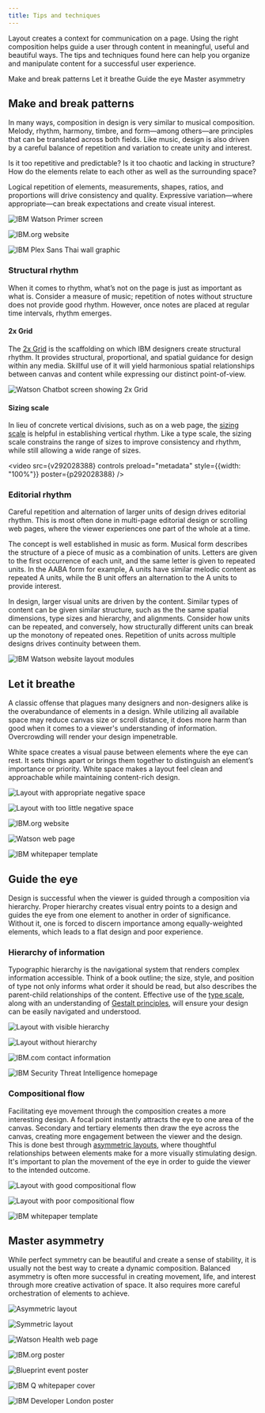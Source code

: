 ```yaml
---
title: Tips and techniques
---
```



<PageDescription>

Layout creates a context for communication on a page. Using the right
composition helps guide a user through content in meaningful, useful and
beautiful ways. The tips and techniques found here can help you organize and
manipulate content for a successful user experience.

</PageDescription>

<AnchorLinks>
  <AnchorLink>Make and break patterns</AnchorLink>
  <AnchorLink>Let it breathe</AnchorLink>
  <AnchorLink>Guide the eye</AnchorLink>
  <AnchorLink>Master asymmetry</AnchorLink>
</AnchorLinks>

## Make and break patterns

In many ways, composition in design is very similar to musical composition.
Melody, rhythm, harmony, timbre, and form—among others—are principles that can
be translated across both fields. Like music, design is also driven by a careful
balance of repetition and variation to create unity and interest.

Is it too repetitive and predictable? Is it too chaotic and lacking in
structure? How do the elements relate to each other as well as the surrounding
space?

Logical repetition of elements, measurements, shapes, ratios, and proportions
will drive consistency and quality. Expressive variation—where appropriate—can
break expectations and create visual interest.

![IBM Watson Primer screen](/images/Watson_Primer_04.jpg)

<Row className="mock-gallery">
<Column colMd={5} colLg={8}>

![IBM.org website](/images/IBMorgRepetition_v4.png)

</Column>
<Column colMd={3} colLg={4}>

![IBM Plex Sans Thai wall graphic](/images/PlexThaiWall_RGB-03.svg)

</Column>
</Row>

### Structural rhythm

When it comes to rhythm, what’s not on the page is just as important as what is.
Consider a measure of music; repetition of notes without structure does not
provide good rhythm. However, once notes are placed at regular time intervals,
rhythm emerges.

#### 2x Grid

The [2x Grid](/2x-grid) is the scaffolding on which IBM designers
create structural rhythm. It provides structural, proportional, and spatial
guidance for design within any media. Skillful use of it will yield harmonious
spatial relationships between canvas and content while expressing our distinct
point-of-view.

![Watson Chatbot screen showing 2x Grid](/images/grid-ex-watson-chatbot.png)

#### Sizing scale

In lieu of concrete vertical divisions, such as on a web page, the
[sizing scale](https://www.carbondesignsystem.com/elements/2x-grid/overview/#sizing-scale)
is helpful in establishing vertical rhythm. Like a type scale, the sizing scale
constrains the range of sizes to improve consistency and rhythm, while still
allowing a wide range of sizes.

<video src={v292028388} controls preload="metadata" style={{width: "100%"}} poster={p292028388} />

### Editorial rhythm

Careful repetition and alternation of larger units of design drives editorial
rhythm. This is most often done in multi-page editorial design or scrolling web
pages, where the viewer experiences one part of the whole at a time.

The concept is well established in music as form. Musical form describes the
structure of a piece of music as a combination of units. Letters are given to
the first occurrence of each unit, and the same letter is given to repeated
units. In the AABA form for example, A units have similar melodic content as
repeated A units, while the B unit offers an alternation to the A units to
provide interest.

In design, larger visual units are driven by the content. Similar types of
content can be given similar structure, such as the the same spatial dimensions,
type sizes and hierarchy, and alignments. Consider how units can be repeated,
and conversely, how structurally different units can break up the monotony of
repeated ones. Repetition of units across multiple designs drives continuity
between them.

![IBM Watson website layout modules](/images/watsonpages.png)

## Let it breathe

A classic offense that plagues many designers and non-designers alike is the
overabundance of elements in a design. While utilizing all available space may
reduce canvas size or scroll distance, it does more harm than good when it comes
to a viewer's understanding of information. Overcrowding will render your design
impenetrable.

White space creates a visual pause between elements where the eye can rest. It
sets things apart or brings them together to distinguish an element’s importance
or priority. White space makes a layout feel clean and approachable while
maintaining content-rich design.

<DoDontRow>

<DoDont caption="Create breathing room to allow the viewer to consider one thing at a time.">

![Layout with appropriate negative space](/images/BreatheDo_v2.svg)

</DoDont>
<DoDont type="dont" caption="Avoid overcrowded layouts whenever possible.">

![Layout with too little negative space](/images/BreatheDont_v3.svg)

</DoDont>
</DoDontRow>

![IBM.org website](/images/IBMorg4.png)

<Row className="mock-gallery">
<Column colMd={5} colLg={8}>

![Watson web page](/images/CloudDash4.png)

</Column>
<Column colMd={3} colLg={4}>

![IBM whitepaper template](/images/Watsoncom_v3.png)

</Column>
</Row>

## Guide the eye

Design is successful when the viewer is guided through a composition via
hierarchy. Proper hierarchy creates visual entry points to a design and guides
the eye from one element to another in order of significance. Without it, one is
forced to discern importance among equally-weighted elements, which leads to a
flat design and poor experience.

### Hierarchy of information

Typographic hierarchy is the navigational system that renders complex
information accessible. Think of a book outline; the size, style, and position
of type not only informs what order it should be read, but also describes the
parent-child relationships of the content. Effective use of the
[type scale](/typography/type-scale), along
with an understanding of
[Gestalt principles](https://www.interaction-design.org/literature/topics/gestalt-principles),
will ensure your design can be easily navigated and understood.

<DoDontRow>
<DoDont caption="Use contrast in typography to define hierarchy of information.">

![Layout with visible hierarchy](/images/HierarchyDo.svg)

</DoDont>
<DoDont type="dont" caption="Don’t force the viewer to determine the heirarchy on their own.">

![Layout without hierarchy](/images/HierarchyDont.svg)

</DoDont>
</DoDontRow>

![IBM.com contact information](/images/IBMcom5.png)

![IBM Security Threat Intelligence homepage](/images/ThreatLandscape-Default.png)

### Compositional flow

Facilitating eye movement through the composition creates a more interesting
design. A focal point instantly attracts the eye to one area of the canvas.
Secondary and tertiary elements then draw the eye across the canvas, creating
more engagement between the viewer and the design. This is done best through
[asymmetric layouts](/layout/tips-and-techniques/#master-asymmetry),
where thoughtful relationships between elements make for a more visually
stimulating design. It's important to plan the movement of the eye in order to
guide the viewer to the intended outcome.

<DoDontRow>
<DoDont caption="Plan the movement of the eye to guide the viewer through the design. Good flow will make the design more interesting.">

![Layout with good compositional flow](/images/FlowDo.svg)

</DoDont>
<DoDont type="dont" caption="Avoid uninspired layouts.">

![Layout with poor compositional flow](/images/FlowDont_v2.svg)

</DoDont>
</DoDontRow>

![IBM whitepaper template](/images/Whitepaper8.png)

## Master asymmetry

While perfect symmetry can be beautiful and create a sense of stability, it is
usually not the best way to create a dynamic composition. Balanced asymmetry is
often more successful in creating movement, life, and interest through more
creative activation of space. It also requires more careful orchestration of
elements to achieve.

<DoDontRow>
<DoDont caption="Challenge yourself to create a more unique balance of positive and negative space.">

![Asymmetric layout](/images/AsymmetryDo_v4.svg)

</DoDont>
<DoDont type="dont" caption="Avoid perfect symmetry, it is less engaging.">

![Symmetric layout](/images/AsymmetryDont.svg)

</DoDont>
</DoDontRow>

![Watson Health web page](/images/WatsonHealth5.png)

<Row className="mock-gallery">
<Column colMd={3} colLg={4}>

![IBM.org poster](/images/ForGood.png)

</Column>
<Column colMd={5} colLg={8}>

![Blueprint event poster](/images/BlueprintSquare-18.svg)

</Column>
</Row>
<Row className="mock-gallery">
<Column colMd={3} colLg={4}>

![IBM Q whitepaper cover](/images/Q-cover.svg)

</Column>
<Column colMd={3} colLg={4}>

![IBM Developer London poster](/images/DeveloperLondon.svg)

</Column>
</Row>
